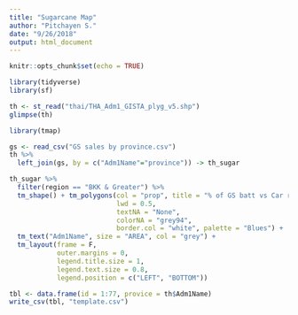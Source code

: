 ```yaml
---
title: "Sugarcane Map"
author: "Pitchayen S."
date: "9/26/2018"
output: html_document
---
```


```r
knitr::opts_chunk$set(echo = TRUE)
```

```r
library(tidyverse)
library(sf)
```

```r
th <- st_read("thai/THA_Adm1_GISTA_plyg_v5.shp")
glimpse(th)
```

```r
library(tmap)
```

```r
gs <- read_csv("GS sales by province.csv")
th %>% 
  left_join(gs, by = c("Adm1Name"="province")) -> th_sugar
```

```r
th_sugar %>% 
  filter(region == "BKK & Greater") %>% 
  tm_shape() + tm_polygons(col = "prop", title = "% of GS batt vs Car regis.",
                           lwd = 0.5, 
                           textNA = "None",
                           colorNA = "grey94",
                           border.col = "white", palette = "Blues") +
  tm_text("Adm1Name", size = "AREA", col = "grey") +
  tm_layout(frame = F,
            outer.margins = 0,
            legend.title.size = 1,
            legend.text.size = 0.8,
            legend.position = c("LEFT", "BOTTOM"))
```

```r
tbl <- data.frame(id = 1:77, provice = th$Adm1Name)
write_csv(tbl, "template.csv")
```

